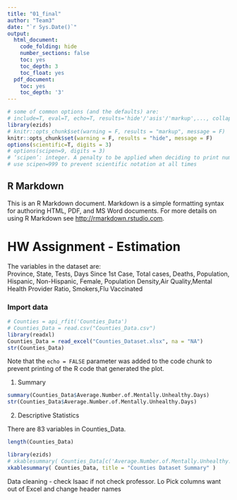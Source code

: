 ```yaml
---
title: "01_final"
author: "Team3"
date: "`r Sys.Date()`"
output: 
  html_document:
    code_folding: hide
    number_sections: false
    toc: yes
    toc_depth: 3
    toc_float: yes
  pdf_document:
    toc: yes
    toc_depth: '3'
---
```


```r
# some of common options (and the defaults) are: 
# include=T, eval=T, echo=T, results='hide'/'asis'/'markup',..., collapse=F, warning=T, message=T, error=T, cache=T, fig.width=6, fig.height=4, fig.dim=c(6,4) #inches, fig.align='left'/'center','right', 
library(ezids)
# knitr::opts_chunk$set(warning = F, results = "markup", message = F)
knitr::opts_chunk$set(warning = F, results = "hide", message = F)
options(scientific=T, digits = 3) 
# options(scipen=9, digits = 3) 
# ‘scipen’: integer. A penalty to be applied when deciding to print numeric values in fixed or exponential notation.  Positive values bias towards fixed and negative towards scientific notation: fixed notation will be preferred unless it is more than ‘scipen’ digits wider.
# use scipen=999 to prevent scientific notation at all times
```

## R Markdown

This is an R Markdown document. Markdown is a simple formatting syntax for authoring HTML, PDF, and MS Word documents. For more details on using R Markdown see <http://rmarkdown.rstudio.com>.

# HW Assignment - Estimation 
The variables in the dataset are:  
Province,	State, Tests,	Days Since 1st Case,	Total cases,	Deaths,	Population, Hispanic,	Non-Hispanic, Female,	Population Density,Air Quality,Mental Health Provider Ratio,	Smokers,Flu Vaccinated

### Import data

```r
# Counties = api_rfit('Counties_Data')
# Counties_Data = read.csv("Counties_Data.csv")
library(readxl)
Counties_Data = read_excel("Counties_Dataset.xlsx", na = "NA")
str(Counties_Data)
```

Note that the `echo = FALSE` parameter was added to the code chunk to prevent printing of the R code that generated the plot.

1. Summary 

```r
summary(Counties_Data$Average.Number.of.Mentally.Unhealthy.Days)
str(Counties_Data$Average.Number.of.Mentally.Unhealthy.Days)
```

2. Descriptive Statistics

There are 83 variables in Counties_Data. 

```r
length(Counties_Data)
```


```r
library(ezids)
# xkablesummary( Counties_Data[c('Average.Number.of.Mentally.Unhealthy.Days' , 'Mental.Health.Provider.Ratio')], title = "Counties Dataset Summary" )
xkablesummary( Counties_Data, title = "Counties Dataset Summary" )
```

Data cleaning - check Isaac if not check professor. Lo 
Pick columns want out of Excel and change header names 

